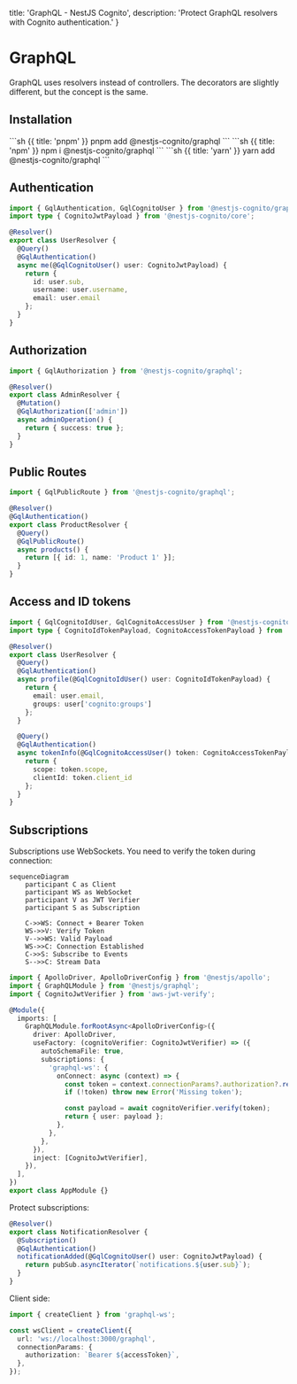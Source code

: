   title: 'GraphQL - NestJS Cognito',
  description: 'Protect GraphQL resolvers with Cognito authentication.'
}

# GraphQL

GraphQL uses resolvers instead of controllers. The decorators are slightly different, but the concept is the same.

## Installation

<CodeGroup>
```sh {{ title: 'pnpm' }}
pnpm add @nestjs-cognito/graphql
```
```sh {{ title: 'npm' }}
npm i @nestjs-cognito/graphql
```
```sh {{ title: 'yarn' }}
yarn add @nestjs-cognito/graphql
```
</CodeGroup>

## Authentication

```typescript
import { GqlAuthentication, GqlCognitoUser } from '@nestjs-cognito/graphql';
import type { CognitoJwtPayload } from '@nestjs-cognito/core';

@Resolver()
export class UserResolver {
  @Query()
  @GqlAuthentication()
  async me(@GqlCognitoUser() user: CognitoJwtPayload) {
    return {
      id: user.sub,
      username: user.username,
      email: user.email
    };
  }
}
```

## Authorization

```typescript
import { GqlAuthorization } from '@nestjs-cognito/graphql';

@Resolver()
export class AdminResolver {
  @Mutation()
  @GqlAuthorization(['admin'])
  async adminOperation() {
    return { success: true };
  }
}
```

## Public Routes

```typescript
import { GqlPublicRoute } from '@nestjs-cognito/graphql';

@Resolver()
@GqlAuthentication()
export class ProductResolver {
  @Query()
  @GqlPublicRoute()
  async products() {
    return [{ id: 1, name: 'Product 1' }];
  }
}
```

## Access and ID tokens

```typescript
import { GqlCognitoIdUser, GqlCognitoAccessUser } from '@nestjs-cognito/graphql';
import type { CognitoIdTokenPayload, CognitoAccessTokenPayload } from '@nestjs-cognito/core';

@Resolver()
export class UserResolver {
  @Query()
  @GqlAuthentication()
  async profile(@GqlCognitoIdUser() user: CognitoIdTokenPayload) {
    return {
      email: user.email,
      groups: user['cognito:groups']
    };
  }

  @Query()
  @GqlAuthentication()
  async tokenInfo(@GqlCognitoAccessUser() token: CognitoAccessTokenPayload) {
    return {
      scope: token.scope,
      clientId: token.client_id
    };
  }
}
```

## Subscriptions

Subscriptions use WebSockets. You need to verify the token during connection:

<Mermaid>

```mermaid
sequenceDiagram
    participant C as Client
    participant WS as WebSocket
    participant V as JWT Verifier
    participant S as Subscription

    C->>WS: Connect + Bearer Token
    WS->>V: Verify Token
    V-->>WS: Valid Payload
    WS->>C: Connection Established
    C->>S: Subscribe to Events
    S-->>C: Stream Data
```

</Mermaid>

```typescript
import { ApolloDriver, ApolloDriverConfig } from '@nestjs/apollo';
import { GraphQLModule } from '@nestjs/graphql';
import { CognitoJwtVerifier } from 'aws-jwt-verify';

@Module({
  imports: [
    GraphQLModule.forRootAsync<ApolloDriverConfig>({
      driver: ApolloDriver,
      useFactory: (cognitoVerifier: CognitoJwtVerifier) => ({
        autoSchemaFile: true,
        subscriptions: {
          'graphql-ws': {
            onConnect: async (context) => {
              const token = context.connectionParams?.authorization?.replace('Bearer ', '');
              if (!token) throw new Error('Missing token');

              const payload = await cognitoVerifier.verify(token);
              return { user: payload };
            },
          },
        },
      }),
      inject: [CognitoJwtVerifier],
    }),
  ],
})
export class AppModule {}
```

Protect subscriptions:

```typescript
@Resolver()
export class NotificationResolver {
  @Subscription()
  @GqlAuthentication()
  notificationAdded(@GqlCognitoUser() user: CognitoJwtPayload) {
    return pubSub.asyncIterator(`notifications.${user.sub}`);
  }
}
```

Client side:

```typescript
import { createClient } from 'graphql-ws';

const wsClient = createClient({
  url: 'ws://localhost:3000/graphql',
  connectionParams: {
    authorization: `Bearer ${accessToken}`,
  },
});
```